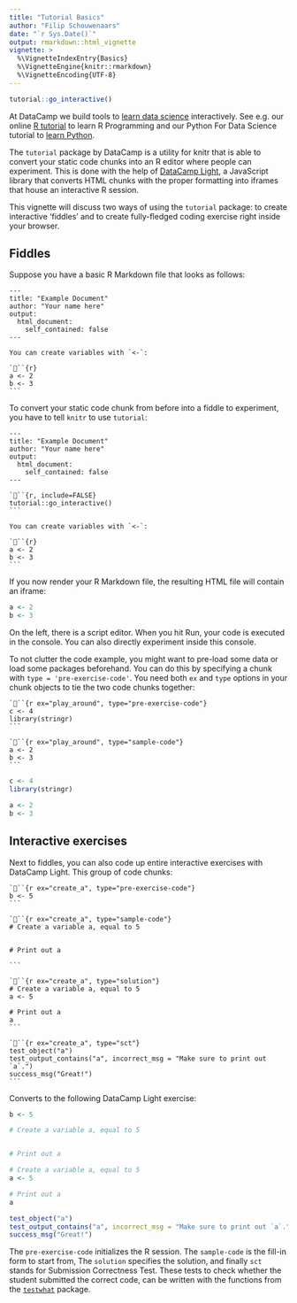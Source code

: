 ```yaml
---
title: "Tutorial Basics"
author: "Filip Schouwenaars"
date: "`r Sys.Date()`"
output: rmarkdown::html_vignette
vignette: >
  %\VignetteIndexEntry{Basics}
  %\VignetteEngine{knitr::rmarkdown}
  %\VignetteEncoding{UTF-8}
---
```


```r
tutorial::go_interactive()
```

At DataCamp we build tools to [learn data science](https://www.datacamp.com) interactively. See e.g. our online [R tutorial](https://www.datacamp.com/courses/free-introduction-to-r) to learn R Programming and our Python For Data Science tutorial to [learn Python](https://www.datacamp.com/courses/intro-to-python-for-data-science).

The `tutorial` package by DataCamp is a utility for knitr that is able to convert your static code chunks into an R editor where people can experiment. This is done with the help of [DataCamp Light](https://www.github.com/datacamp/datacamp-light), a JavaScript library that converts HTML chunks with the proper formatting into iframes that house an interactive R session.

This vignette will discuss two ways of using the `tutorial` package: to create interactive 'fiddles' and to create fully-fledged coding exercise right inside your browser.

## Fiddles

Suppose you have a basic R Markdown file that looks as follows:

    ---
    title: "Example Document"
    author: "Your name here"
    output:
      html_document:
        self_contained: false
    ---

    You can create variables with `<-`:

    ```{r}
    a <- 2
    b <- 3
    ```

To convert your static code chunk from before into a fiddle to experiment, you have to tell `knitr` to use `tutorial`:

    ---
    title: "Example Document"
    author: "Your name here"
    output:
      html_document:
        self_contained: false
    ---

    ```{r, include=FALSE}
    tutorial::go_interactive()
    ```

    You can create variables with `<-`:

    ```{r}
    a <- 2
    b <- 3
    ```

If you now render your R Markdown file, the resulting HTML file will contain an iframe:

```r
a <- 2
b <- 3
```

On the left, there is a script editor. When you hit Run, your code is executed in the console. You can also directly experiment inside this console.

To not clutter the code example, you might want to pre-load some data or load some packages beforehand. You can do this by specifying a chunk with `type = 'pre-exercise-code'`. You need both `ex` and `type` options in your chunk objects to tie the two code chunks together:

    ```{r ex="play_around", type="pre-exercise-code"}
    c <- 4
    library(stringr)
    ```

    ```{r ex="play_around", type="sample-code"}
    a <- 2
    b <- 3
    ```

```r
c <- 4
library(stringr)
```

```r
a <- 2
b <- 3
```


## Interactive exercises

Next to fiddles, you can also code up entire interactive exercises with DataCamp Light. This group of code chunks:

    ```{r ex="create_a", type="pre-exercise-code"}
    b <- 5
    ```

    ```{r ex="create_a", type="sample-code"}
    # Create a variable a, equal to 5


    # Print out a

    ```

    ```{r ex="create_a", type="solution"}
    # Create a variable a, equal to 5
    a <- 5

    # Print out a
    a
    ```

    ```{r ex="create_a", type="sct"}
    test_object("a")
    test_output_contains("a", incorrect_msg = "Make sure to print out `a`.")
    success_msg("Great!")
    ```

Converts to the following DataCamp Light exercise:

```r
b <- 5
```

```r
# Create a variable a, equal to 5


# Print out a

```

```r
# Create a variable a, equal to 5
a <- 5

# Print out a
a
```

```r
test_object("a")
test_output_contains("a", incorrect_msg = "Make sure to print out `a`.")
success_msg("Great!")
```

The `pre-exercise-code` initializes the R session. The `sample-code` is the fill-in form to start from, The `solution` specifies the solution, and finally `sct` stands for Submission Correctness Test. These tests to check whether the student submitted the correct code, can be written with the functions from the [`testwhat`](https://www.github.com/datacamp/testwhat) package.
